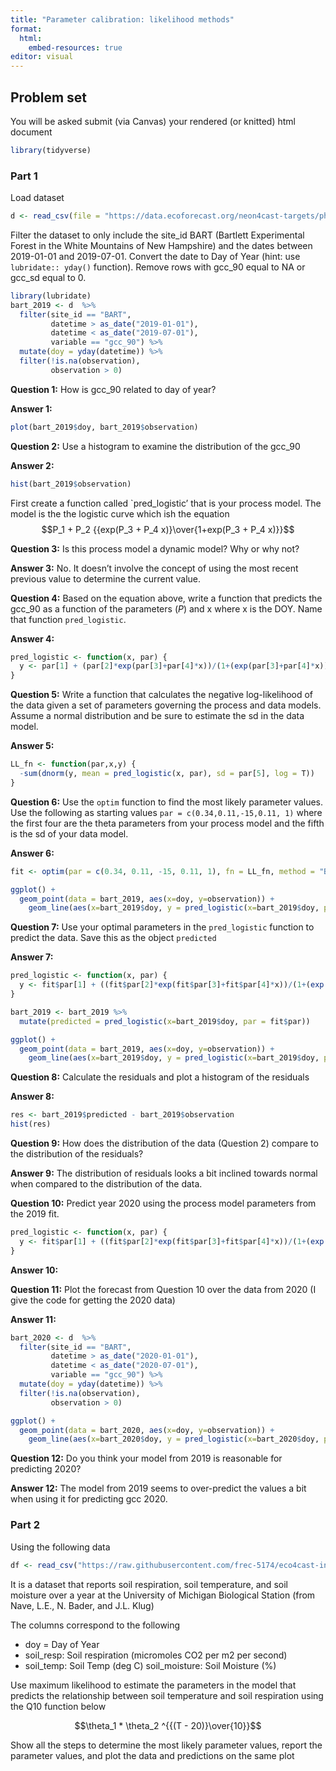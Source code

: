 ```yaml
---
title: "Parameter calibration: likelihood methods"
format: 
  html:
    embed-resources: true
editor: visual
---
```


## Problem set

You will be asked submit (via Canvas) your rendered (or knitted) html document

```r
library(tidyverse)
```

### Part 1

Load dataset

```r
d <- read_csv(file = "https://data.ecoforecast.org/neon4cast-targets/phenology/phenology-targets.csv.gz", show_col_types = FALSE)
```

Filter the dataset to only include the site_id BART (Bartlett Experimental Forest in the White Mountains of New Hampshire) and the dates between 2019-01-01 and 2019-07-01. Convert the date to Day of Year (hint: use `lubridate:: yday()` function). Remove rows with gcc_90 equal to NA or gcc_sd equal to 0.

```r
library(lubridate)
bart_2019 <- d  %>%
  filter(site_id == "BART",
         datetime > as_date("2019-01-01"),
         datetime < as_date("2019-07-01"),
         variable == "gcc_90") %>%
  mutate(doy = yday(datetime)) %>% 
  filter(!is.na(observation),
         observation > 0)
```

**Question 1:** How is gcc_90 related to day of year?

**Answer 1:**

```r
plot(bart_2019$doy, bart_2019$observation)
```

**Question 2:** Use a histogram to examine the distribution of the gcc_90

**Answer 2:**

```r
hist(bart_2019$observation)
```

First create a function called \`pred_logistic' that is your process model. The model is the the logistic curve which ish the equation $$P_1 + P_2 {{exp(P_3 + P_4 x)}\over{1+exp(P_3 + P_4 x)}}$$

**Question 3:** Is this process model a dynamic model? Why or why not?

**Answer 3:** No. It doesn't involve the concept of using the most recent previous value to determine the current value.

**Question 4:** Based on the equation above, write a function that predicts the gcc_90 as a function of the parameters ($P$) and x where x is the DOY. Name that function `pred_logistic`.

**Answer 4:**

```r
pred_logistic <- function(x, par) {
  y <- par[1] + (par[2]*exp(par[3]+par[4]*x))/(1+(exp(par[3]+par[4]*x)))
}
```

**Question 5:** Write a function that calculates the negative log-likelihood of the data given a set of parameters governing the process and data models. Assume a normal distribution and be sure to estimate the sd in the data model.

**Answer 5:**

```r
LL_fn <- function(par,x,y) {
  -sum(dnorm(y, mean = pred_logistic(x, par), sd = par[5], log = T))
}
```

**Question 6:** Use the `optim` function to find the most likely parameter values. Use the following as starting values `par = c(0.34,0.11,-15,0.11, 1)` where the first four are the theta parameters from your process model and the fifth is the sd of your data model.

**Answer 6:**

```r
fit <- optim(par = c(0.34, 0.11, -15, 0.11, 1), fn = LL_fn, method = "BFGS", x = bart_2019$doy, y = bart_2019$observation)

ggplot() +
  geom_point(data = bart_2019, aes(x=doy, y=observation)) +
    geom_line(aes(x=bart_2019$doy, y = pred_logistic(x=bart_2019$doy, par = fit$par)))
```

**Question 7:** Use your optimal parameters in the `pred_logistic` function to predict the data. Save this as the object `predicted`

**Answer 7:**

```r
pred_logistic <- function(x, par) {
  y <- fit$par[1] + ((fit$par[2]*exp(fit$par[3]+fit$par[4]*x))/(1+(exp(fit$par[3]+fit$par[4]*x))))  + fit$par[5]
}

bart_2019 <- bart_2019 %>%
  mutate(predicted = pred_logistic(x=bart_2019$doy, par = fit$par))

ggplot() +
  geom_point(data = bart_2019, aes(x=doy, y=observation)) +
    geom_line(aes(x=bart_2019$doy, y = pred_logistic(x=bart_2019$doy, par = fit$par)))
```

**Question 8:** Calculate the residuals and plot a histogram of the residuals

**Answer 8:**

```r
res <- bart_2019$predicted - bart_2019$observation
hist(res)
```

**Question 9:** How does the distribution of the data (Question 2) compare to the distribution of the residuals?

**Answer 9:** The distribution of residuals looks a bit inclined towards normal when compared to the distribution of the data.

**Question 10:** Predict year 2020 using the process model parameters from the 2019 fit.

```r
pred_logistic <- function(x, par) {
  y <- fit$par[1] + ((fit$par[2]*exp(fit$par[3]+fit$par[4]*x))/(1+(exp(fit$par[3]+fit$par[4]*x))))  + fit$par[5]
}
```

**Answer 10:**

**Question 11:** Plot the forecast from Question 10 over the data from 2020 (I give the code for getting the 2020 data)

**Answer 11:**

```r
bart_2020 <- d  %>%
  filter(site_id == "BART",
         datetime > as_date("2020-01-01"),
         datetime < as_date("2020-07-01"),
         variable == "gcc_90") %>%
  mutate(doy = yday(datetime)) %>% 
  filter(!is.na(observation),
         observation > 0)

ggplot() +
  geom_point(data = bart_2020, aes(x=doy, y=observation)) +
    geom_line(aes(x=bart_2020$doy, y = pred_logistic(x=bart_2020$doy, par = fit$par)))
```

**Question 12:** Do you think your model from 2019 is reasonable for predicting 2020?

**Answer 12:** The model from 2019 seems to over-predict the values a bit when using it for predicting gcc 2020.

### Part 2 {#sec-q10}

Using the following data

```r
df <- read_csv("https://raw.githubusercontent.com/frec-5174/eco4cast-in-R-book/main/data/soil_respiration_module_data.csv", show_col_types = FALSE)
```

It is a dataset that reports soil respiration, soil temperature, and soil moisture over a year at the University of Michigan Biological Station (from Nave, L.E., N. Bader, and J.L. Klug)

The columns correspond to the following

-   doy = Day of Year\
-   soil_resp: Soil respiration (micromoles CO2 per m2 per second)\
-   soil_temp: Soil Temp (deg C) soil_moisture: Soil Moisture (%)\

Use maximum likelihood to estimate the parameters in the model that predicts the relationship between soil temperature and soil respiration using the Q10 function below

$$\theta_1 * \theta_2 ^{{(T - 20)}\over{10}}$$

Show all the steps to determine the most likely parameter values, report the parameter values, and plot the data and predictions on the same plot
